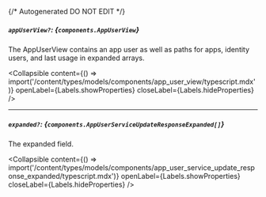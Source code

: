 {/* Autogenerated DO NOT EDIT  */}

##### `appUserView?`: *{`components.AppUserView`}*
The AppUserView contains an app user as well as paths for apps, identity users, and last usage in expanded arrays.

<Collapsible content={() => import('/content/types/models/components/app_user_view/typescript.mdx')} openLabel={Labels.showProperties} closeLabel={Labels.hideProperties} />


---
##### `expanded?`: *{`components.AppUserServiceUpdateResponseExpanded[]`}*
The expanded field.

<Collapsible content={() => import('/content/types/models/components/app_user_service_update_response_expanded/typescript.mdx')} openLabel={Labels.showProperties} closeLabel={Labels.hideProperties} />



